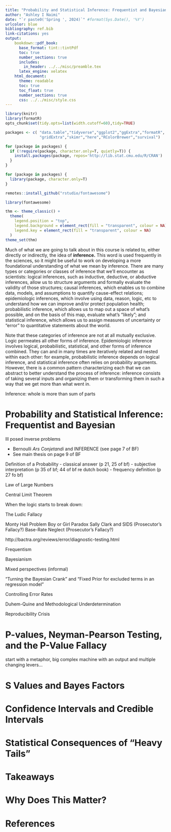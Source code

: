 ```yaml
---
title: "Probability and Statistical Inference: Frequentist and Bayesian Perspectives"
author: "Ashley I Naimi"
date: "`r paste0('Spring ', 2024)`" #format(Sys.Date(), '%Y')
urlcolor: blue
bibliography: ref.bib
link-citations: yes
output: 
    bookdown::pdf_book:
      base_format: tint::tintPdf
      toc: true
      number_sections: true
      includes:
        in_header: ../../misc/preamble.tex
      latex_engine: xelatex
    html_document:
      theme: readable
      toc: true
      toc_float: true
      number_sections: true
      css: ../../misc/style.css
---
```


```r
library(knitr)
library(formatR)
opts_chunk$set(tidy.opts=list(width.cutoff=60),tidy=TRUE)

packages <- c( "data.table","tidyverse","ggplot2","ggExtra","formatR",
               "gridExtra","skimr","here","RColorBrewer","survival")

for (package in packages) {
  if (!require(package, character.only=T, quietly=T)) {
    install.packages(package, repos='http://lib.stat.cmu.edu/R/CRAN')
  }
}

for (package in packages) {
  library(package, character.only=T)
}

remotes::install_github("rstudio/fontawesome")

library(fontawesome)

thm <- theme_classic() +
  theme(
    legend.position = "top",
    legend.background = element_rect(fill = "transparent", colour = NA),
    legend.key = element_rect(fill = "transparent", colour = NA)
  )
theme_set(thm)
```

\newpage
\onehalfspacing

<!-- *There is considerable uncertainty about the study of uncertainty* -->

<!-- this chapter should be about the ways we (can) manage "uncertainty", how we've implicitly adopted one (flawed and) fallacious way, what some other options are ...  -->

<!-- Augustus de Morgan (1838): I consider the word probability as meaning the state of mind with respect to an assertion, a coming event, or any other matter on which absolute knowledge does not exist.  -->

<!-- John Venn freq defn of prob... -->

Much of what we are going to talk about in this course is related to, either directly or indirectly, the idea of **inference.** This word is used frequently in the sciences, so it might be useful to work on developing a more foundational understanding of what we mean by inference. There are many types or categories or classes of inference that we'll encounter as scientists: logical inferences, such as inductive, deductive, or abductive inferences, allow us to structure arguments and formally evaluate the validity of those structures; causal inferences, which enables us to combine data, models, and assumptions to quantify cause-effect relations; epidemiologic inferences, which involve using data, reason, logic, etc to understand how we can improve and/or protect population health; probabilistic inference, which allows us to map out a space of what's possible, and on the basis of this map, evaluate what's "likely"; and statistical inference, which allows us to assign measures of uncertainty or "error" to quantitative statements about the world. 

Note that these categories of inference are not at all mutually exclusive. Logic permeates all other forms of inference. Epidemiologic inference involves logical, probabilistic, statistical, and other forms of inference combined. They can and in many times are iteratively related and nested within each other: for example, probabilistic inference depends on logical inference, and statistical inference often relies on probability arguments. However, there is a common pattern characterizing each that we can abstract to better understand the process of inference: inference consists of taking several inputs and organizing them or transforming them in such a way that we get more than what went in. 

Inference: whole is more than sum of parts




<!-- "(...) "Black Swans" (Taleb, 2007). These cultural icons refer to disasters that occur so infrequently that they are virtually impossible to analyze using standard statistical inference. However, we find this perspective less than helpful because it suggests a state of hopeless ignorance in which we resign ourselves to being buffeted and battered by the unknowable." -->
<!-- Andrew Lo, who obviously did not bother to read the book he was citing. -->

<!-- a posture towards understanding reality:  -->

<!-- putting the "me" into episte-me: if i can't figure out the solution, then there isnt a problem! -->

<!-- The mistake appears to be commonly made in common inference about fat-tailed -->
<!-- data in the literature. The very methodology of using concentration and changes in concentration is highly questionable. For instance, in the thesis by Steven Pinker [212] that the world is becoming less violent, we note a fallacious inference about the concentration of damage from wars from a κbq with minutely small population in relation to the fat-tailedness.6 Owing to the fat-tailedness of war casualties and consequences of violent conflicts, an adjustment would rapidly invalidate such claims that violence from war has statistically experienced a decline. -->


# Probability and Statistical Inference: Frequentist and Bayesian






Ill posed inverse problems

  - Bernoulli *Ars Conjetandi* and INFERENCE (see page 7 of BF)
  - See main thesis on page 9 of BF

Definition of a Probability
  - classical answer (p 21, 25 of bf)
  - subjective interpretation (p 35 of bf; 44 of bf re dutch book)
  - frequency definition (p 27 fo bf)
  
Law of Large Numbers

Central Limit Theorem

When the logic starts to break down:

The Ludic Fallacy

Monty Hall Problem
Boy or Girl Paradox
Sally Clark and SIDS (Prosecutor's Fallacy?)
Base-Rate Neglect (Prosecutor's Fallacy?)

http://bactra.org/reviews/error/diagnostic-testing.html

Frequentism

Bayesianism

Mixed perspectives (informal)

"Turning the Bayesian Crank" and "Fixed Prior for excluded terms in an regression model"

Controlling Error Rates

Duhem-Quine and Methodological Underdetermination

Reproducibility Crisis



# P-values, Neyman-Pearson Testing, and the P-Value Fallacy

start with a metaphor, big complex machine with an output and multiple changing levers...

# S Values and Bayes Factors

# Confidence Intervals and Credible Intervals

# Statistical Consequences of "Heavy Tails"

# Takeaways

# Why Does This Matter?

\newpage

# References